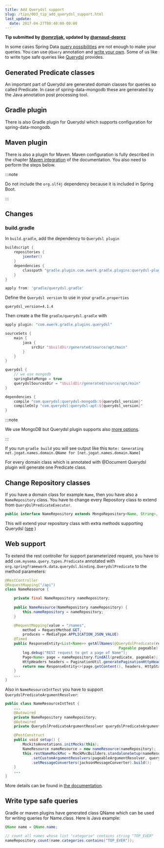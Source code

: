 ```yaml
---
title: Add Querydsl support
slug: /tips/003_tip_add_querydsl_support.html
last_update:
  date: 2017-04-27T08:40:00-00:00
---
```


__Tip submitted by [@omrzljak](https://github.com/omrzljak), updated by [@arnaud-deprez](https://github.com/arnaud-deprez)__

In some cases Spring Data [query possibilities](http://docs.spring.io/spring-data/mongodb/docs/current/reference/html/#mongodb.repositories.queries) are not enough to make your queries. You can use `@Query` annotation and [write your own](http://docs.spring.io/spring-data/mongodb/docs/current/reference/html/#mongodb.repositories.queries.json-based). Some of us like to write type safe queries like [Querydsl](http://www.Querydsl.com/) provides.


## Generated Predicate classes

An important part of Querydsl are generated domain classes for queries so called Predicate. In case of spring-data-mongodb these are generated by the Java annotation post processing tool.


## Gradle plugin

There is also Gradle plugin for Querydsl which supports configuration for spring-data-mongodb.


## Maven plugin

There is also a plugin for Maven. Maven configuration is fully described in the chapter [Maven integration](http://www.querydsl.com/static/querydsl/latest/reference/html/ch02.html#d0e132) of the documentation.  You also need to perform the steps below.

:::note

Do not include the `org.slf4j` dependency because it is included in Spring Boot.

:::


## Changes

### build.gradle

In `build.gradle`, add the dependency to `Querydsl plugin`

```groovy
buildscript {
    repositories {
        jcenter()
    }
    dependencies {
        classpath "gradle.plugin.com.ewerk.gradle.plugins:querydsl-plugin:1.0.9"
    }
}

apply from: 'gradle/querydsl.gradle'
```
Define the `Querydsl version` to use in your `gradle.properties`

```properties
querydsl_version=4.1.4
```

Then create a the file `gradle/querydsl.gradle` with

```groovy
apply plugin: "com.ewerk.gradle.plugins.querydsl"

sourceSets {
    main {
        java {
            srcDir "$buildDir/generated/source/apt/main"
        }
    }
}

querydsl {
    // we use mongodb
    springDataMongo = true
    querydslSourcesDir = "$buildDir/generated/source/apt/main"
}

dependencies {
    compile "com.querydsl:querydsl-mongodb:${querydsl_version}"
    compileOnly "com.querydsl:querydsl-apt:${querydsl_version}"
}
```

:::note

We use MongoDB but Querydsl plugin supports also [more options](https://github.com/ewerk/gradle-plugins/tree/master/Querydsl-plugin).

:::

If you run `gradle build` you will see output like this
`Note: Generating net.jogat.names.domain.QName for [net.jogat.names.domain.Name]`

For every domain class which is annotated with @Document Querydsl plugin will generate one Predicate class.


## Change Repository classes

If you have a domain class for example `Name`, then you have also a `NameRepository` class. You have to change every Repository class to extend from `QueryDslPredicateExecutor`.

```java
public interface NameRepository extends MongoRepository<Name, String>, QueryDslPredicateExecutor<Name> {}
```

This will extend your repository class with extra methods supporting Querydsl ([see](http://docs.spring.io/spring-data/mongodb/docs/current/reference/html/#mongodb.repositories.queries.type-safe) )


## Web support

To extend the rest controller for support parameterized request, you have to add `com.mysema.query.types.Predicate` annotated with `org.springframework.data.querydsl.binding.QuerydslPredicate` to the method parameters:

```java
@RestController
@RequestMapping("/api")
class NameResource {

    private final NameRepository nameRepository;
    
    public NameResource(NameRepository nameRepository) {
        this.nameRepository = nameRepository;
    }

    @RequestMapping(value = "/names",
        method = RequestMethod.GET,
        produces = MediaType.APPLICATION_JSON_VALUE)
    @Timed
    public ResponseEntity<List<Name>> getAllNames(@QuerydslPredicate(root = Name.class) Predicate predicate,
                                                    Pageable pageable) {
        log.debug("REST request to get a page of Name");
        Page<Name> page = nameRepository.findAll(predicate, pageable);
        HttpHeaders headers = PaginationUtil.generatePaginationHttpHeaders(page, "/api/names");
        return new ResponseEntity<>(page.getContent(), headers, HttpStatus.OK);
    }
    ...
}
```

Also in `NameResourceIntTest` you have to support `QuerydslPredicateArgumentResolver`:

```java
public class NameResourceIntTest {
    ...
    @Autowired
    private NameRepository nameRepository;
    @Autowired
    private QuerydslPredicateArgumentResolver querydslPredicateArgumentResolver;

    @PostConstruct
    public void setup() {
        MockitoAnnotations.initMocks(this);
        NameResource nameResource = new nameResource(nameRepository);
        this.restNameMockMvc = MockMvcBuilders.standaloneSetup(nameResource)
            .setCustomArgumentResolvers(pageableArgumentResolver, querydslPredicateArgumentResolver)
            .setMessageConverters(jacksonMessageConverter).build();
    }
    ...
}
```

More details can be found in [the documentation](http://docs.spring.io/spring-data/mongodb/docs/current/reference/html/#core.web.type-safe).


## Write type safe queries

Gradle or maven plugins have generated class QName which can be used for writing queries for Name.class. Here is Java example:

```java
QName name = QName.name;

// count all names whose list "categorie" contains string "TOP_EVER"
nameRepository.count(name.categories.contains("TOP_EVER"));
```
